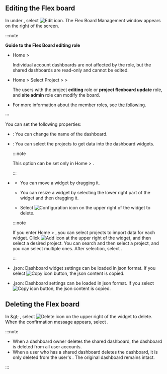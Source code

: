 ## Editing the Flex board

In <Cmdname sid="dashboard_list" className="uitext" /> under <Cmdname sid="side_flexboard" className="uitext" />, select ![Edit icon](/img/ico-edit.svg). The Flex Board Management window appears on the right of the screen.

:::note

**Guide to the Flex Board editing role**

- Home &gt; <Cmdname sid="side_integratedFlexboard" className="uitext" />

  Individual account dashboards are not affected by the role, but the shared dashboards are read-only and cannot be edited. 

- Home &gt; Select Project &gt; <Cmdname sid="side_dashboard" className="uitext" /> &gt; <Cmdname sid="side_flexboard" className="uitext" />

  The users with the project **editing** role or **project flexboard update** role, and **site admin** role can modify the board.

- For more information about the member roles, see [the following](../project/project-structure#member-auth).

:::

<ImgLang img='flexboard-manage.png' desc='Flex board management' />

You can set the following properties:

- <Cmdname sid="rename" className="uitext" />: You can change the name of the dashboard.

- <Cmdname sid="project" className="uitext" />: You can select the projects to get data into the dashboard widgets.

  :::note

  This option can be set only in Home &gt; <Cmdname sid="side_integratedFlexboard" className="uitext" />.

  :::

- <Cmdname sid="layout" className="uitext" />

  - You can move a widget by dragging it.

  - You can resize a widget by selecting the lower right part of the widget and then dragging it.

  - Select ![Configuration icon](/img/ico-trash.svg) on the upper right of the widget to delete.

  :::note

  If you enter Home &gt; <Cmdname sid="side_integratedFlexboard" className="uitext" />, you can select projects to import data for each widget. Click ![Add icon](/img/ico-add.svg) at the upper right of the widget, and then select a desired project. You can search and then select a project, and you can select multiple ones. After selection, select <Cmdname sid="apply" className="uitext" />.

  :::

- <Cmdname sid="widget" className="uitext" /><UI>.json</UI>: Dashboard widget settings can be loaded in json format. If you select ![Copy icon](/img/ico-copy.svg) button, the json content is copied.

- <Cmdname sid="option" className="uitext" /><UI>.json</UI>: Dashboard settings can be loaded in json format. If you select ![Copy icon](/img/ico-copy.svg) button, the json content is copied.

## Deleting the Flex board

In <Cmdname sid="side_flexboard" className="uitext" /> &amp;gt; <Cmdname sid="dashboard_list" className="uitext" />, select ![Delete icon](/img/ico-trash.svg) on the upper right of the widget to delete. When the confirmation message appears, select <Cmdname sid="delete" className="uitext" />.

:::note

- When a dashboard owner deletes the shared dashboard, the dashboard is deleted from all user accounts.
- When a user who has a shared dashboard deletes the dashboard, it is only deleted from the user's <Cmdname sid="dashboard_list" className="uitext" />. The original dashboard remains intact.

:::
